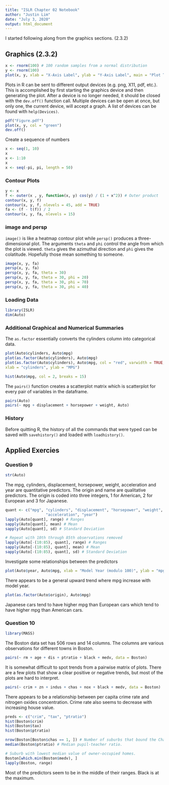 ```yaml
---
title: "ISLR Chapter 02 Notebook"
author: "Justin Lim"
date: "July 3, 2020"
output: html_document
---
```


I started following along from the graphics sections. (2.3.2)

## Graphics (2.3.2)

```r
x <- rnorm(100) # 100 random samples from a normal distribution
y <- rnorm(100)
plot(x, y, xlab = "X-Axis Label", ylab = "Y-Axis Label", main = "Plot Title")
```

Plots in R can be sent to different output devices (e.g. png, X11, pdf, etc.).
This is accomplished by first starting the graphics device and then generating
the plot. After a device is no longer needed, it should be closed with the
`dev.off()` function call. Multiple devices can be open at once, but only one,
the current device, will accept a graph. A list of devices can be found with
`help(Devices)`.

```r
pdf("Figure.pdf")
plot(x, y, col = "green")
dev.off()
```

Create a sequence of numbers

```r
x <- seq(1, 10)
x
x <- 1:10
x
x <- seq(-pi, pi, length = 50)
```

### Contour Plots

```r
y <- x
f <- outer(x , y, function(x, y) cos(y) / (1 + x^2)) # Outer product
contour(x, y, f)
contour(x, y, f, nlevels = 45, add = TRUE)
fa <- (f - t(f)) / 2
contour(x, y, fa, nlevels = 15)
```

### image and persp

`image()` is like a heatmap contour plot while `persp()` produces a
three-dimensional plot. The arguments `theta` and `phi` control the angle from
which the plot is viewed. `theta` gives the azimuthal direction and `phi` gives
the colatitude. Hopefully those mean something to someone.

```r
image(x, y, fa)
persp(x, y, fa)
persp(x, y, fa, theta = 30)
persp(x, y, fa, theta = 30, phi = 20)
persp(x, y, fa, theta = 30, phi = 70)
persp(x, y, fa, theta = 30, phi = 40)
```

### Loading Data

```r
library(ISLR)
dim(Auto)
```

### Additional Graphical and Numerical Summaries


The `as.factor` essentially converts the cylinders column into categorical
data.

```r
plot(Auto$cylinders, Auto$mpg)
plot(as.factor(Auto$cylinders), Auto$mpg)
plot(as.factor(Auto$cylinders), Auto$mpg, col = "red", varwidth = TRUE,
xlab = "cylinders", ylab = "MPG")
```

```r
hist(Auto$mpg, col = 2, breaks = 15)
```

The `pairs()` function creates a scatterplot matrix which is scatterplot for
every pair of variables in the dataframe.

```r
pairs(Auto)
pairs(~ mpg + displacement + horsepower + weight, Auto)
```

### History

Before quitting R, the history of all the commands that were typed can be saved
with `savehistory()` and loaded with `loadhistory()`.


## Applied Exercies

### Question 9

```r
str(Auto)
```

The mpg, cylinders, displacement, horsepower, weight, acceleration and year are
quantitative predictors. The origin and name are qualitative predictors. The
origin is coded into three integers, 1 for American, 2 for European and 3 for
Japanese.

```r
quant <- c("mpg", "cylinders", "displacement", "horsepower", "weight",
                  "acceleration", "year") 
lapply(Auto[quant], range) # Ranges
sapply(Auto[quant], mean) # Mean
sapply(Auto[quant], sd) # Standard Deviation

# Repeat with 10th through 85th observations removed
lapply(Auto[-(10:85), quant], range) # Ranges
sapply(Auto[-(10:85), quant], mean) # Mean
sapply(Auto[-(10:85), quant], sd) # Standard Deviation
```

Investigate some relationships between the predictors

```r
plot(Auto$year, Auto$mpg, xlab = "Model Year (modulo 100)", ylab = "mpg")
```

There appears to be a general upward trend where mpg increase with model year.

```r
plot(as.factor(Auto$origin), Auto$mpg)
```

Japanese cars tend to have higher mpg than European cars which tend to have
higher mpg than American cars.

### Question 10

```r
library(MASS)
```

The Boston data set has 506 rows and 14 columns. The columns are various
observations for different towns in Boston.

```r
pairs(~ rm + age + dis + ptratio + black + medv, data = Boston)
```

It is somewhat difficult to spot trends from a pairwise matrix of plots. There
are a few plots that show a clear positive or negative trends, but most of the
plots are hard to interpret.

```r
pairs(~ crim + zn + indus + chas + nox + black + medv, data = Boston)
```

There appears to be a relationship between per capita crime rate and nitrogen
oxides concentration. Crime rate also seems to decrease with increasing house
value.

```r
preds <- c("crim", "tax", "ptratio")
hist(Boston$crim)
hist(Boston$tax)
hist(Boston$ptratio)
```

```r
nrow(Boston[Boston$chas == 1, ]) # Number of suburbs that bound the Charles R.
median(Boston$ptratio) # Median pupil-teacher ratio.

# Suburb with lowest median value of owner-occupied homes.
Boston[which.min(Boston$medv), ]
lapply(Boston, range)
```

Most of the predictors seem to be in the middle of their ranges. Black is at
the maximum.

